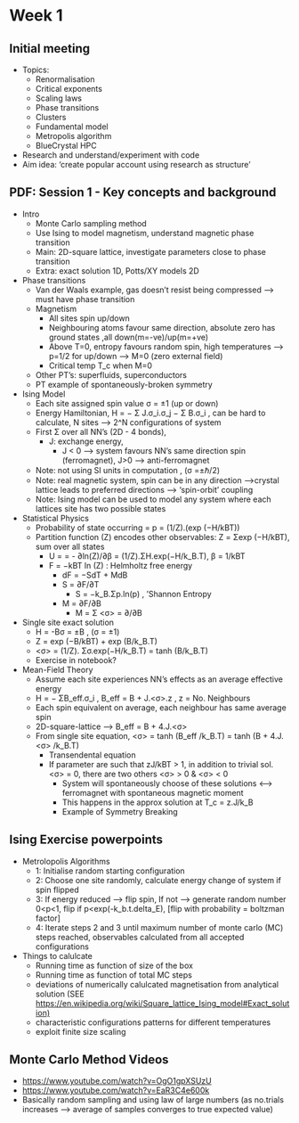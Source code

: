 # Week 1

## Initial meeting
 - Topics:
    - Renormalisation
    - Critical exponents
    - Scaling laws
    - Phase transitions
    - Clusters
    - Fundamental model
    - Metropolis algorithm
    - BlueCrystal HPC
 - Research and understand/experiment with code 
 - Aim idea: ‘create popular account using research as structure’

## PDF: Session 1 - Key concepts and background
 - Intro
    - Monte Carlo sampling method
    - Use Ising to model magnetism, understand magnetic phase transition
    - Main: 2D-square lattice, investigate parameters close to phase transition
    - Extra: exact solution 1D, Potts/XY models 2D
  - Phase transitions
    - Van der Waals example, gas doesn’t resist being compressed —> must have phase transition
    - Magnetism
        - All sites spin up/down 
        - Neighbouring atoms favour same direction, absolute zero has ground states ,all down(m=-ve)/up(m=+ve)
        - Above T=0, entropy favours random spin, high temperatures —> p=1/2 for up/down —> M=0 (zero external field)
        - Critical temp T_c when M=0
    - Other PT’s: superfluids, superconductors
    - PT example of spontaneously-broken symmetry
 - Ising Model
    - Each site assigned spin value σ = ±1 (up or down)
    - Energy Hamiltonian, H = − Σ J.σ_i.σ_j − Σ B.σ_i , can be hard to calculate, N sites —> 2^N configurations of system
    - First Σ over all NN’s (2D - 4 bonds), 
        - J: exchange energy, 
            - J < 0 —> system favours NN’s same direction spin (ferromagnet), J>0 —> anti-ferromagnet
    - Note: not using SI units in computation , (σ =±ℏ/2)
    - Note: real magnetic system, spin can be in any direction —>crystal lattice leads to preferred directions —> ‘spin-orbit’ coupling
    - Note: Ising model can be used to model any system where each lattices site has two possible states
 - Statistical Physics 
    - Probability of state occurring = p = (1/Z).(exp (−H/kBT))
    - Partition function (Z) encodes other observables: Z = Σexp (−H/kBT), sum over all states
        - U = <H> = - ∂ln(Z)/∂β  = (1/Z).ΣH.exp(−H/k_B.T), β = 1/kBT
        - F = −kBT ln (Z) : Helmholtz free energy
            - dF = −SdT + MdB
            - S = ∂F/∂T
                - S = −k_B.Σp.ln(p) , ‘Shannon Entropy
            - M = ∂F/∂B
                - M = Σ <σ> = ∂<H>/∂B 
 - Single site exact solution
    - H = -Bσ = ±B , (σ = ±1)
    - Z = exp (−B/kBT) + exp (B/k_B.T)
    - <σ> = (1/Z). Σσ.exp(−H/k_B.T) = tanh (B/k_B.T)
    - Exercise in notebook?
 - Mean-Field Theory
    - Assume each site experiences NN’s effects as an average effective energy
    - H = − ΣB_eff.σ_i , B_eff = B + J.<σ>.z , z = No. Neighbours
    - Each spin equivalent on average, each neighbour has same average spin
    - 2D-square-lattice —> B_eff = B + 4.J.<σ>	
    - From single site equation, <σ> = tanh (B_eff /k_B.T) = tanh (B + 4.J.<σ> /k_B.T)
        - Transendental equation
        - If parameter are such that zJ/kBT > 1, in addition to trivial sol. <σ> = 0, there are two others <σ> > 0 & <σ> < 0
            - System will spontaneously choose of these solutions <—> ferromagnet with spontaneous magnetic moment
            - This happens in the approx solution at T_c = z.J/k_B 
            - Example of Symmetry Breaking

## Ising Exercise powerpoints
 - Metrolopolis Algorithms
    - 1: Initialise random starting configuration
    - 2: Choose one site randomly, calculate energy change of system if spin flipped
    - 3: If energy reduced --> flip spin, If not --> generate random number 0<p<1, flip if p<exp(-k_b.t.delta_E), [flip with probability = boltzman factor] 
    - 4: Iterate steps 2 and 3 until maximum number of monte carlo (MC) steps reached, observables calculated from all accepted configurations
 - Things to calulcate
    - Running time as function of size of the box
    - Running time as function of total MC steps
    - deviations of numerically calulcated magnetisation from analytical solution (SEE [https://en.wikipedia.org/wiki/Square_lattice_Ising_model#Exact_solution)](https://en.wikipedia.org/wiki/Square_lattice_Ising_model#Exact_solution)
    - characteristic configurations patterns for different temperatures
    - exploit finite size scaling

## Monte Carlo Method Videos 
 - [https://www.youtube.com/watch?v=OgO1gpXSUzU](https://www.youtube.com/watch?v=OgO1gpXSUzU)
 - [https://www.youtube.com/watch?v=EaR3C4e600k](https://www.youtube.com/watch?v=EaR3C4e600k)
 - Basically random sampling and using law of large numbers (as no.trials increases --> average of samples converges to true expected value)


